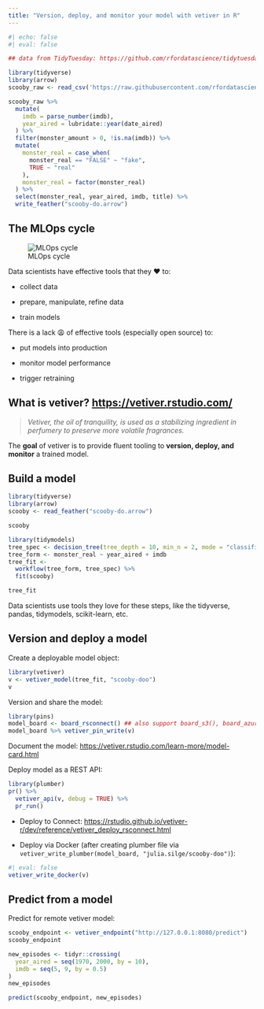 ```yaml
---
title: "Version, deploy, and monitor your model with vetiver in R"
---
```



```r
#| echo: false
#| eval: false

## data from TidyTuesday: https://github.com/rfordatascience/tidytuesday/blob/master/data/2021/2021-07-13/readme.md

library(tidyverse)
library(arrow)
scooby_raw <- read_csv('https://raw.githubusercontent.com/rfordatascience/tidytuesday/master/data/2021/2021-07-13/scoobydoo.csv')

scooby_raw %>%
  mutate(
    imdb = parse_number(imdb),
    year_aired = lubridate::year(date_aired)
  ) %>%
  filter(monster_amount > 0, !is.na(imdb)) %>%
  mutate(
    monster_real = case_when(
      monster_real == "FALSE" ~ "fake",
      TRUE ~ "real"
    ),
    monster_real = factor(monster_real)
  ) %>%
  select(monster_real, year_aired, imdb, title) %>%
  write_feather("scooby-do.arrow")
```

## The MLOps cycle

![MLOps cycle](https://vetiver.rstudio.com/images/ml_ops_cycle.png)

Data scientists have effective tools that they ❤️ to:

-   collect data

-   prepare, manipulate, refine data

-   train models

There is a lack 😩 of effective tools (especially open source) to:

-   put models into production

-   monitor model performance

-   trigger retraining

## What is vetiver? <https://vetiver.rstudio.com/>

> *Vetiver, the oil of tranquility, is used as a stabilizing ingredient in perfumery to preserve more volatile fragrances.*

The **goal** of vetiver is to provide fluent tooling to **version, deploy, and monitor** a trained model.


## Build a model

```r
library(tidyverse)
library(arrow)
scooby <- read_feather("scooby-do.arrow")

scooby
```

```r
library(tidymodels)
tree_spec <- decision_tree(tree_depth = 10, min_n = 2, mode = "classification")
tree_form <- monster_real ~ year_aired + imdb
tree_fit <-
  workflow(tree_form, tree_spec) %>%
  fit(scooby)

tree_fit
```

Data scientists use tools they love for these steps, like the tidyverse, pandas, tidymodels, scikit-learn, etc.

## Version and deploy a model

Create a deployable model object:

```r
library(vetiver)
v <- vetiver_model(tree_fit, "scooby-doo")
v
```

Version and share the model:

```r
library(pins)
model_board <- board_rsconnect() ## also support board_s3(), board_azure(), etc
model_board %>% vetiver_pin_write(v)
```

Document the model: <https://vetiver.rstudio.com/learn-more/model-card.html>

Deploy model as a REST API:

```r
library(plumber)
pr() %>%
  vetiver_api(v, debug = TRUE) %>%
  pr_run()
```

- Deploy to Connect: <https://rstudio.github.io/vetiver-r/dev/reference/vetiver_deploy_rsconnect.html>

- Deploy via Docker (after creating plumber file via `vetiver_write_plumber(model_board, "julia.silge/scooby-doo")`):

```r
#| eval: false
vetiver_write_docker(v)
```

## Predict from a model

Predict for remote vetiver model:

```r
scooby_endpoint <- vetiver_endpoint("http://127.0.0.1:8080/predict")
scooby_endpoint
```

```r
new_episodes <- tidyr::crossing(
  year_aired = seq(1970, 2000, by = 10),
  imdb = seq(5, 9, by = 0.5)
)
new_episodes
```

```r
predict(scooby_endpoint, new_episodes)
```



